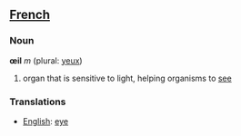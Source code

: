 ==[[French]]==

=== Noun ===

'''œil''' ''m'' (plural: [[yeux]])

# organ that is sensitive to light, helping organisms to [[see]]

=== Translations ===
*[[English]]: [[eye]]